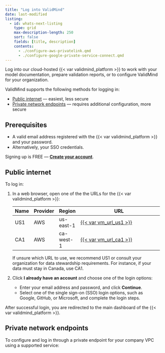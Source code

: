 ```yaml
---
title: "Log into ValidMind"
date: last-modified
listing:
  - id: whats-next-listing
    type: grid
    max-description-length: 250
    sort: false
    fields: [title, description]
    contents:
      - ./configure-aws-privatelink.qmd
      - ./configure-google-private-service-connect.qmd
---
```


Log into our cloud-hosted {{< var validmind_platform >}} to work with your model documentation, prepare validation reports, or to configure ValidMind for your organization.

ValidMind supports the following methods for logging in:

- [Public internet](#public-internet) — easiest, less secure
- [Private network endpoints](#private-network-endpoints) — requires additional configuration, more secure

## Prerequisites

- A valid email address registered with the {{< var validmind_platform >}} and your password.
- Alternatively, your SSO credentials.

<!-- For most users, someone with the Customer Admin role will invite you to your organization.  -->

::: {.callout title="Need an account for ValidMind?"}
Signing up is FREE — **[Create your account]({{< var vm_url_us1 >}})**.
:::

## Public internet

To log in: 

1. In a web browser, open one of the the URLs for the {{< var validmind_platform >}}:
   
   | Name | Provider | Region | URL |
   |--|--|--|----------|
   | US1 | AWS | us-east-1 | [{{< var vm_url_us1 >}}]({{< var vm_url_us1 >}}) |
   | CA1 | AWS | ca-west-1 | [{{< var vm_url_ca1 >}}]({{< var vm_url_ca1 >}}) |
   
   If unsure which URL to use, we recommend US1 or consult your organization for data stewardship requirements. For instance, if your data must stay in Canada, use CA1.

2. Click **I already have an account** and choose one of the login options:

   - Enter your email address and password, and click **Continue**.
   - Select one of the single sign-on (SSO) login options, such as Google, GitHub, or Microsoft, and complete the login steps. 

After successful login, you are redirected to the main dashboard of the {{< var validmind_platform >}}.

## Private network endpoints

To configure and log in through a private endpoint for your company VPC using a supported service:

<!---
## What's next

[Summarize the task and provide any next steps or resources for the user to continue their learning or work.]
--->
